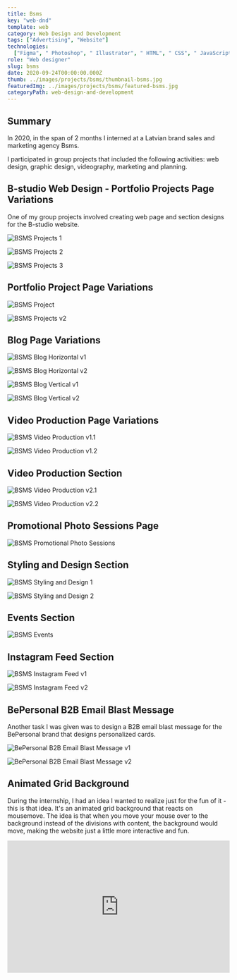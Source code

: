 ---
title: Bsms
key: "web-dnd"
template: web
category: Web Design and Development
tags: ["Advertising", "Website"]
technologies:
  ["Figma", " Photoshop", " Illustrator", " HTML", " CSS", " JavaScript"]
role: "Web designer"
slug: bsms
date: 2020-09-24T00:00:00.000Z
thumb: ../images/projects/bsms/thumbnail-bsms.jpg
featuredImg: ../images/projects/bsms/featured-bsms.jpg
categoryPath: web-design-and-development
---






<Summary>

## Summary

<Grid2>

In 2020, in the span of 2 months I interned at a Latvian brand sales and marketing agency Bsms.

I participated in group projects that included the following activities: web design, graphic design, videography, marketing and planning.

</Grid2>

</Summary>

<PSpacing>

## B-studio Web Design - Portfolio Projects Page Variations

<PSpacing2>

One of my group projects involved creating web page and section designs for the B-studio website.

</PSpacing2>

</PSpacing>

<Item>

![BSMS Projects 1](../images/projects/bsms/web/bsms-projects-2.png "BSMS Projects 1")

</Item>

<Spacing />

<Grid2>

<Item>

![BSMS Projects 2](../images/projects/bsms/web/bsms-projects-2.1.png "BSMS Projects 2")

</Item>

<Item>

![BSMS Projects 3](../images/projects/bsms/web/bsms-projects-2.2.png "BSMS Projects 3")

</Item>

</Grid2>

<PSpacing>

## Portfolio Project Page Variations

</PSpacing>

<Item>

![BSMS Project](../images/projects/bsms/web/bsms-project.png "BSMS Project")

</Item>

<Spacing />

<Item>

![BSMS Projects v2](../images/projects/bsms/web/bsms-projects-v2.png "BSMS Projects v2")

</Item>

<PSpacing>

## Blog Page Variations

</PSpacing>

<Grid2>

<Item>

![BSMS Blog Horizontal v1](../images/projects/bsms/web/bsms-blog-horizontal-v1.png "BSMS Blog Horizontal v1")

</Item>

<Item>

![BSMS Blog Horizontal v2](../images/projects/bsms/web/bsms-blog-horizontal-v2.png "BSMS Blog Horizontal v1")

</Item>

<Item>

![BSMS Blog Vertical v1](../images/projects/bsms/web/bsms-blog-vertical-v1.png "BSMS Blog Vertical v1")

</Item>

<Item>

![BSMS Blog Vertical v2](../images/projects/bsms/web/bsms-blog-vertical-v2.png "BSMS Blog Vertical v2")

</Item>

</Grid2>

<PSpacing>

## Video Production Page Variations

</PSpacing>

<Grid2>

<Item>

![BSMS Video Production v1.1](../images/projects/bsms/web/bsms-video-production-1.png "BSMS Video Production v1.1")

</Item>

<Item>

![BSMS Video Production v1.2](../images/projects/bsms/web/bsms-video-production-2.png "BSMS Video Production v1.2")

</Item>

</Grid2>

<PSpacing>

## Video Production Section

</PSpacing>

<Grid2>

<Item>

![BSMS Video Production v2.1](../images/projects/bsms/web/bsms-video-production-3.png "BSMS Video Production v2.1")

</Item>

<Item>

![BSMS Video Production v2.2](../images/projects/bsms/web/bsms-video-production-4.png "BSMS Video Production v2.2")

</Item>

</Grid2>

<PSpacing>

## Promotional Photo Sessions Page

</PSpacing>

<Item>

![BSMS Promotional Photo Sessions](../images/projects/bsms/web/bsms-promotional-photo-sessions.png "BSMS Promotional Photo Sessions")

</Item>

<PSpacing>

## Styling and Design Section

</PSpacing>

<Grid2>

<Item>

![BSMS Styling and Design 1](../images/projects/bsms/web/bsms-styling-and-design-1.png "BSMS Styling and Design 1")

</Item>

<Item>

![BSMS Styling and Design 2](../images/projects/bsms/web/bsms-styling-and-design-2.png "BSMS Styling and Design 2")

</Item>

</Grid2>

<PSpacing>

## Events Section

</PSpacing>

<Item>

![BSMS Events](../images/projects/bsms/web/bsms-events.png "BSMS Events")

</Item>

<PSpacing>

## Instagram Feed Section

</PSpacing>

<Item>

![BSMS Instagram Feed v1](../images/projects/bsms/web/bsms-instagram-feed-1.png "BSMS Instagram Feed v1")

</Item>

<Spacing />

<Item>

![BSMS Instagram Feed v2](../images/projects/bsms/web/bsms-instagram-feed-2.png "BSMS Instagram Feed v2")

</Item>

<PSpacing>

## BePersonal B2B Email Blast Message

<PSpacing2>

Another task I was given was to design a B2B email blast message for the BePersonal brand that designs personalized cards.

</PSpacing2>

</PSpacing>

<Grid2>

<Item>

![BePersonal B2B Email Blast Message v1](../images/projects/bsms/email/bepersonal-email-1.png "BePersonal B2B Email Blast Message v1")

</Item>

<Item>

![BePersonal B2B Email Blast Message v2](../images/projects/bsms/email/bepersonal-email-2.png "BePersonal B2B Email Blast Message v2")

</Item>

</Grid2>

<PSpacing>

## Animated Grid Background

<PSpacing2>

During the internship, I had an idea I wanted to realize just for the fun of it - this is that idea. It's an animated grid background that reacts on mousemove. The idea is that when you move your mouse over to the background instead of the divisions with content, the background would move, making the website just a little more interactive and fun.

</PSpacing2>

</PSpacing>

<Item>

<iframe
  height="300"
  style="width: 100%;"
  scrolling="no"
  title="Parallax grid background"
  src="https://codepen.io/c4pslock/embed/mdPqPMW?default-tab=html%2Cresult"
  frameborder="no"
  loading="lazy"
  allowtransparency="true"
  allowfullscreen="true"
>
  See the Pen{" "}
  <a href="https://codepen.io/c4pslock/pen/mdPqPMW">Parallax grid background</a>{" "}
  by Anna (<a href="https://codepen.io/c4pslock">@c4pslock</a>) on{" "}
  <a href="https://codepen.io">CodePen</a>.
</iframe>

</Item>

<PreFooter />
